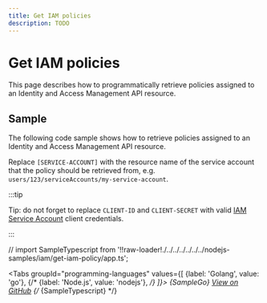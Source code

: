 ```yaml
---
title: Get IAM policies
description: TODO
---
```


# Get IAM policies

This page describes how to programmatically retrieve policies assigned to an Identity and Access Management API resource.

## Sample

The following code sample shows how to retrieve policies assigned to an Identity and Access Management API resource.

Replace `[SERVICE-ACCOUNT]` with the resource name of the service account that the policy should be retrieved from, e.g. `users/123/serviceAccounts/my-service-account`.

:::tip

Tip: do not forget to replace `CLIENT-ID` and `CLIENT-SECRET` with valid [IAM Service Account](/authentication/service-accounts) client credentials.

:::

// import SampleTypescript from '!!raw-loader!./../../../../../../nodejs-samples/iam/get-iam-policy/app.ts';


<Tabs
  groupId="programming-languages"
  values={[
    {label: 'Golang', value: 'go'},
    {/* {label: 'Node.js', value: 'nodejs'}, */}
  ]}>
  <TabItem value="go">
    <CodeBlock language="go">
      {SampleGo}
    </CodeBlock>
    <a href="https://github.com/animeapis/golang-samples/blob/master/iam/get-iam-policy/main.go">View on GitHub</a>
  </TabItem>
  {/* <TabItem value="nodejs">
    <CodeBlock language="typescript">
      {SampleTypescript}
    </CodeBlock>
  </TabItem> */}
</Tabs>
